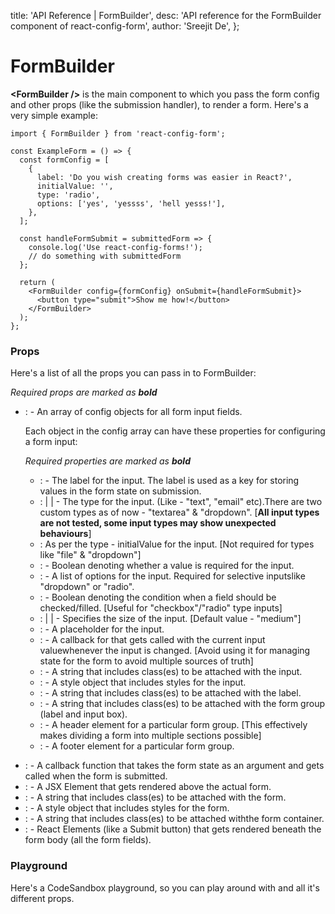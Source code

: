 
  title: 'API Reference | FormBuilder',
  desc: 'API reference for the FormBuilder component of react-config-form',
  author: 'Sreejit De',
};

<Meta meta={meta} />

# FormBuilder

**\<FormBuilder />** is the main component to which you pass the form config and other
props (like the submission handler), to render a form. Here's a very simple example:

```tsx
import { FormBuilder } from 'react-config-form';

const ExampleForm = () => {
  const formConfig = [
    {
      label: 'Do you wish creating forms was easier in React?',
      initialValue: '',
      type: 'radio',
      options: ['yes', 'yessss', 'hell yesss!'],
    },
  ];

  const handleFormSubmit = submittedForm => {
    console.log('Use react-config-forms!');
    // do something with submittedForm
  };

  return (
    <FormBuilder config={formConfig} onSubmit={handleFormSubmit}>
      <button type="submit">Show me how!</button>
    </FormBuilder>
  );
};
```

### Props

Here's a list of all the props you can pass in to FormBuilder:

_Required props are marked as **bold**_

- **<HighlightedText text="config" showBackticks />**: <InlineCode text="Array" /> - An array of config objects for all form input fields.

  Each object in the config array can have these properties for configuring a form input:

  _Required properties are marked as **bold**_

  - **<HighlightedText text="label" color="#19a093" showBackticks />**: <InlineCode text="string" /> - The label for the input. The label is used as a key for storing values in the form state on submission.
  - **<HighlightedText text="type" color="#19a093" showBackticks />**: <InlineCode text="all input types" /> | <InlineCode text="textarea" /> | <InlineCode text="dropdown" /> - The type for the input. (Like - "text", "email" etc).There are two custom types as of now - "textarea" & "dropdown". [**All input types are not tested, some input types may show unexpected behaviours**]
  - <HighlightedText
      text="initialValue"
      color="#19a093"
      showBackticks
    />: As per the type - initialValue for the input. [Not required for types like "file" & "dropdown"]
  - <HighlightedText text="required" color="#19a093" showBackticks />:
    <InlineCode text="boolean" /> - Boolean denoting whether a value is required for the input.
  - <HighlightedText text="options" color="#19a093" showBackticks />:
    <InlineCode text="boolean" /> - A list of options for the input. Required for selective inputslike "dropdown" or "radio".
  - <HighlightedText text="checked" color="#19a093" showBackticks />:
    <InlineCode text="boolean" /> - Boolean denoting the condition when a field should be checked/filled. [Useful for "checkbox"/"radio" type inputs]
  - <HighlightedText text="size" color="#19a093" showBackticks />:
    <InlineCode text="small" /> |
    <InlineCode text="medium" /> |
    <InlineCode text="large" /> - Specifies the size of the input. [Default value - "medium"]
  - <HighlightedText text="placeholder" color="#19a093" showBackticks />:
    <InlineCode text="string" /> - A placeholder for the input.
  - <HighlightedText text="onChange" color="#19a093" showBackticks />:
    <InlineCode text="Function" /> - A callback for that gets called with the current input valuewhenever the input is changed. [Avoid using it for managing state for the form to avoid multiple sources of truth]
  - <HighlightedText text="className" color="#19a093" showBackticks />:
    <InlineCode text="strinng" /> - A string that includes class(es) to be attached with the input.
  - <HighlightedText text="styles" color="#19a093" showBackticks />:
    <InlineCode text="Object" /> - A style object that includes styles for the input.
  - <HighlightedText text="labelClass" color="#19a093" showBackticks />:
    <InlineCode text="string" /> - A string that includes class(es) to be attached with the label.
  - <HighlightedText text="groupClass" color="#19a093" showBackticks />:
    <InlineCode text="string" /> - A string that includes class(es) to be attached with the form group (label and input box).
  - <HighlightedText text="groupHeader" color="#19a093" showBackticks />:
    <InlineCode text="JSX Element" /> - A header element for a particular form group. [This effectively makes dividing a form into multiple sections possible]
  - <HighlightedText text="groupFooter" color="#19a093" showBackticks />:
    <InlineCode text="JSX Element" /> - A footer element for a particular form group.

* **<HighlightedText text="onSubmit" showBackticks />**: <InlineCode text="Function" /> - A callback function that takes the form state as an argument and
  gets called when the form is submitted.
* <HighlightedText text="formHeader" showBackticks />:
  <InlineCode text="JSX Element" /> - A JSX Element that gets rendered above the actual form.
* <HighlightedText text="formClass" showBackticks />:
  <InlineCode text="string" /> - A string that includes class(es) to be attached with the form.
* <HighlightedText text="formStyles" showBackticks />:
  <InlineCode text="Object" /> - A style object that includes styles for the form.
* <HighlightedText text="containerClass" showBackticks />:
  <InlineCode text="string" /> - A string that includes class(es) to be attached withthe form container.
* <HighlightedText text="children" showBackticks />:
  <InlineCode text="ReactNode" /> - React Elements (like a Submit button) that gets rendered beneath the form body (all the form fields).

### Playground

Here's a CodeSandbox playground, so you can play around with <InlineCode text="<FormBuilder>" />
and all it's different props.

<Playground
  src="https://codesandbox.io/embed/react-config-form-docs-pg-im691j?autoresize=1&fontsize=14&hidenavigation=1&module=%2Fsrc%2Fplaygrounds%2FFormBuilderPG.tsx&theme=dark"
  title="formbuilder-pg"
/>
